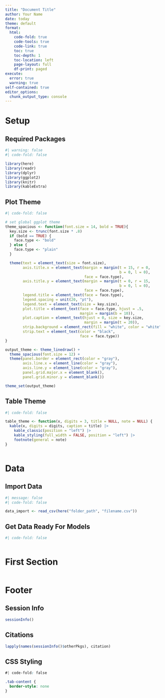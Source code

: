 ```yaml
---
title: "Document Title"
author: Your Name
date: today
theme: default
format:
  html:
    code-fold: true
    code-tools: true
    code-link: true
    toc: true
    toc-depth: 1
    toc-location: left
    page-layout: full
    df-print: paged
execute:
  error: true
  warning: true
self-contained: true
editor_options: 
  chunk_output_type: console
---
```


# Setup

::: panel-tabset
## Required Packages

```r
#| warning: false
#| code-fold: false

library(here)
library(readr)
library(dplyr)
library(ggplot2)
library(knitr)
library(kableExtra)
```

## Plot Theme

```r
#| code-fold: false

# set global ggplot theme
theme_spacious <- function(font.size = 14, bold = TRUE){
  key.size <- trunc(font.size * .8)
  if (bold == TRUE) {
    face.type <- "bold"
  } else {
    face.type <- "plain"
  }

  theme(text = element_text(size = font.size),
        axis.title.x = element_text(margin = margin(t = 15, r = 0,
                                                    b = 0, l = 0),
                                    face = face.type),
        axis.title.y = element_text(margin = margin(t = 0, r = 15,
                                                    b = 0, l = 0),
                                    face = face.type),
        legend.title = element_text(face = face.type),
        legend.spacing = unit(20, "pt"),
        legend.text = element_text(size = key.size),
        plot.title = element_text(face = face.type, hjust = .5,
                                  margin = margin(b = 10)),
        plot.caption = element_text(hjust = 0, size = key.size,
                                    margin = margin(t = 20)),
        strip.background = element_rect(fill = "white", color = "white"),
        strip.text = element_text(color = "black",
                                  face = face.type))
}

output_theme <- theme_linedraw() + 
  theme_spacious(font.size = 12) + 
  theme(panel.border = element_rect(color = "gray"),
        axis.line.x = element_line(color = "gray"),
        axis.line.y = element_line(color = "gray"),
        panel.grid.major.x = element_blank(),
        panel.grid.minor.y = element_blank())

theme_set(output_theme)
```

## Table Theme

```r
#| code-fold: false

table_theme <- function(x, digits = 3, title = NULL, note = NULL) {
  kable(x, digits = digits, caption = title) |>
    kable_classic(position = "left") |>
    kable_styling(full_width = FALSE, position = "left") |>
    footnote(general = note)
}
```
:::

```r

```

# Data

::: panel-tabset
## Import Data

```r
#| message: false
#| code-fold: false

data_import <- read_csv(here("folder_path", "filename.csv"))
```

## Get Data Ready For Models

```r
#| code-fold: false


```
:::

```r

```

# First Section

```r

```

# Footer

::: panel-tabset
## Session Info

```r
sessionInfo()
```

## Citations

```r
lapply(names(sessionInfo()$otherPkgs), citation)
```

## CSS Styling

```css
#| code-fold: false

.tab-content {
  border-style: none
}
```
:::
